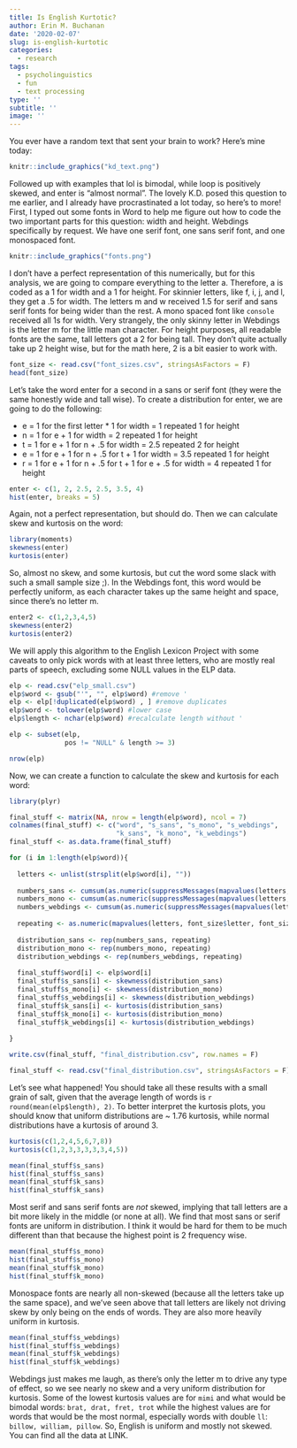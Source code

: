 ```yaml
---
title: Is English Kurtotic?
author: Erin M. Buchanan
date: '2020-02-07'
slug: is-english-kurtotic
categories:
  - research
tags:
  - psycholinguistics
  - fun
  - text processing
type: ''
subtitle: ''
image: ''
---
```


You ever have a random text that sent your brain to work? Here's mine today:

```r
knitr::include_graphics("kd_text.png")
```

Followed up with examples that lol is bimodal, while loop is positively skewed, and enter is "almost normal". The lovely K.D. posed this question to me earlier, and I already have procrastinated a lot today, so here's to more! First, I typed out some fonts in Word to help me figure out how to code the two important parts for this question: width and height. Webdings specifically by request. We have one serif font, one sans serif font, and one monospaced font.

```r
knitr::include_graphics("fonts.png")
```

I don't have a perfect representation of this numerically, but for this analysis, we are going to compare everything to the letter a. Therefore, a is coded as a 1 for width and a 1 for height. For skinnier letters, like f, i, j, and l, they get a .5 for width. The letters m and w received 1.5 for serif and sans serif fonts for being wider than the rest. A mono spaced font like `console` received all 1s for width. Very strangely, the only skinny letter in Webdings is the letter m for the little man character. For height purposes, all readable fonts are the same, tall letters got a 2 for being tall. They don't quite actually take up 2 height wise, but for the math here, 2 is a bit easier to work with.

```r
font_size <- read.csv("font_sizes.csv", stringsAsFactors = F)
head(font_size)
```

Let's take the word enter for a second in a sans or serif font (they were the same honestly wide and tall wise). To create a distribution for enter, we are going to do the following:

- e = 1 for the first letter * 1 for width = 1 repeated 1 for height
- n = 1 for e + 1 for width = 2 repeated 1 for height
- t = 1 for e + 1 for n + .5 for width = 2.5 repeated 2 for height
- e = 1 for e + 1 for n + .5 for t + 1 for width = 3.5 repeated 1 for height
- r = 1 for e + 1 for n + .5 for t + 1 for e + .5 for width = 4 repeated 1 for height

```r
enter <- c(1, 2, 2.5, 2.5, 3.5, 4)
hist(enter, breaks = 5)
```

Again, not a perfect representation, but should do. Then we can calculate skew and kurtosis on the word:

```r
library(moments)
skewness(enter)
kurtosis(enter)
```

So, almost no skew, and some kurtosis, but cut the word some slack with such a small sample size ;). In the Webdings font, this word would be perfectly uniform, as each character takes up the same height and space, since there's no letter m. 

```r
enter2 <- c(1,2,3,4,5)
skewness(enter2)
kurtosis(enter2)
```

We will apply this algorithm to the English Lexicon Project with some caveats to only pick words with at least three letters, who are mostly real parts of speech, excluding some NULL values in the ELP data. 

```r
elp <- read.csv("elp_small.csv")
elp$word <- gsub("'", "", elp$word) #remove '
elp <- elp[!duplicated(elp$word) , ] #remove duplicates
elp$word <- tolower(elp$word) #lower case
elp$length <- nchar(elp$word) #recalculate length without '

elp <- subset(elp, 
              pos != "NULL" & length >= 3)

nrow(elp)
```

Now, we can create a function to calculate the skew and kurtosis for each word:

```r
library(plyr)

final_stuff <- matrix(NA, nrow = length(elp$word), ncol = 7)
colnames(final_stuff) <- c("word", "s_sans", "s_mono", "s_webdings", 
                           "k_sans", "k_mono", "k_webdings")
final_stuff <- as.data.frame(final_stuff)

for (i in 1:length(elp$word)){
  
  letters <- unlist(strsplit(elp$word[i], ""))
  
  numbers_sans <- cumsum(as.numeric(suppressMessages(mapvalues(letters, font_size$letter, font_size$sans_serif))))
  numbers_mono <- cumsum(as.numeric(suppressMessages(mapvalues(letters, font_size$letter, font_size$mono))))
  numbers_webdings <- cumsum(as.numeric(suppressMessages(mapvalues(letters, font_size$letter, font_size$webdings))))
  
  repeating <- as.numeric(mapvalues(letters, font_size$letter, font_size$height))
  
  distribution_sans <- rep(numbers_sans, repeating)
  distribution_mono <- rep(numbers_mono, repeating)
  distribution_webdings <- rep(numbers_webdings, repeating)
  
  final_stuff$word[i] <- elp$word[i]
  final_stuff$s_sans[i] <- skewness(distribution_sans)
  final_stuff$s_mono[i] <- skewness(distribution_mono)
  final_stuff$s_webdings[i] <- skewness(distribution_webdings)
  final_stuff$k_sans[i] <- kurtosis(distribution_sans)
  final_stuff$k_mono[i] <- kurtosis(distribution_mono)
  final_stuff$k_webdings[i] <- kurtosis(distribution_webdings)
    
}

write.csv(final_stuff, "final_distribution.csv", row.names = F)
```

```r
final_stuff <- read.csv("final_distribution.csv", stringsAsFactors = F)
```

Let's see what happened! You should take all these results with a small grain of salt, given that the average length of words is `r round(mean(elp$length), 2)`. To better interpret the kurtosis plots, you should know that uniform distributions are ~ 1.76 kurtosis, while normal distributions have a kurtosis of around 3.

```r
kurtosis(c(1,2,4,5,6,7,8))
kurtosis(c(1,2,3,3,3,3,3,4,5))
```

```r
mean(final_stuff$s_sans)
hist(final_stuff$s_sans)
mean(final_stuff$k_sans)
hist(final_stuff$k_sans)
```

Most serif and sans serif fonts are *not* skewed, implying that tall letters are a bit more likely in the middle (or none at all).  We find that most sans or serif fonts are uniform in distribution. I think it would be hard for them to be much different than that because the highest point is 2 frequency wise.

```r
mean(final_stuff$s_mono)
hist(final_stuff$s_mono)
mean(final_stuff$k_mono)
hist(final_stuff$k_mono)
```

Monospace fonts are nearly all non-skewed (because all the letters take up the same space), and we've seen above that tall letters are likely not driving skew by only being on the ends of words. They are also more heavily uniform in kurtosis. 

```r
mean(final_stuff$s_webdings)
hist(final_stuff$s_webdings)
mean(final_stuff$k_webdings)
hist(final_stuff$k_webdings)
```

Webdings just makes me laugh, as there's only the letter m to drive any type of effect, so we see nearly no skew and a very uniform distribution for kurtosis. Some of the lowest kurtosis values are for `mimi` and what would be bimodal words: `brat, drat, fret, trot` while the highest values are for words that would be the most normal, especially words with double `ll`: `billow, william, pillow`. 
So, English is uniform and mostly not skewed. You can find all the data at LINK.